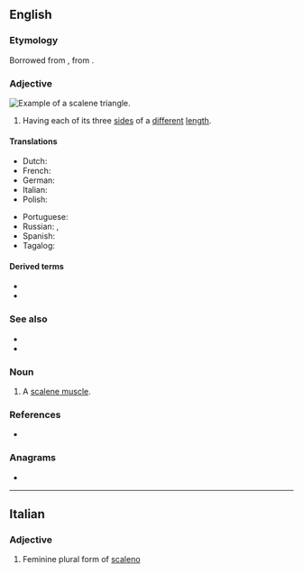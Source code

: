 {{also|scalène}}
==English==

===Etymology===
Borrowed from {{bor|en|LL.|scalēnus|notext=1}}, from {{der|en|grc|σκᾰληνός||uneven, unequal, scalene}}.

===Adjective===
[[Image:Triangle.Scalene.svg|thumb|right|Example of a scalene triangle.]]
{{en-adj}}

# {{lb|en|geometry|of a triangle}} Having each of its three [[side]]s of a [[different]] [[length]].

====Translations====
{{trans-top|sides of different lengths}}
* Dutch: {{t|nl|ongelijkzijdig}}
* French: {{t+|fr|scalène}}
* German: {{t|de|ungleichseitig}}
* Italian: {{t+|it|scaleno}}
* Polish: {{t|pl|różnoboczny|m}}
{{trans-mid}}
* Portuguese: {{t|pt|escaleno|m}}
* Russian: {{t+|ru|неравносторо́нний|m}}, {{t+|ru|разносторо́нний|m}}
* Spanish: {{t|es|escaleno}}
* Tagalog: {{t|tl|tagibang}}
{{trans-bottom}}

====Derived terms====
* {{l|en|scalene muscle}}
* {{l|en|scalenectomy}}

===See also===
* {{l|en|equilateral}}
* {{l|en|isosceles}}

===Noun===
{{en-noun}}

# A [[scalene muscle]].

===References===
* {{R:OED Online|title=scalene|code=171758|part of speech=adj. and n|date=April 2016}}

===Anagrams===
* {{anagrams|en|Senecal|canelés|cleanse|elances|enlaces|enscale}}

----

==Italian==

===Adjective===
{{head|it|adjective form}}

# Feminine plural form of [[scaleno]]